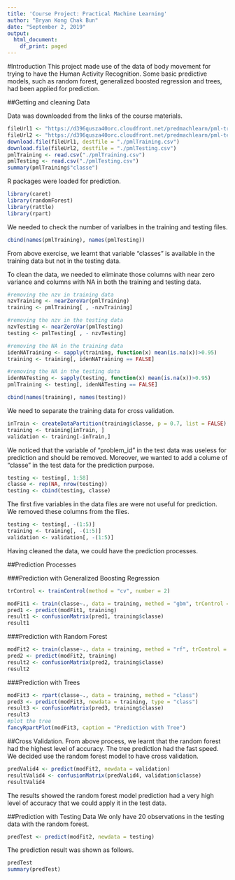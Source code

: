 ---
title: 'Course Project: Practical Machine Learning'
author: "Bryan Kong Chak Bun"
date: "September 2, 2019"
output:
  html_document:
    df_print: paged
---

#Introduction
This project made use of the data of body movement for trying to have the Human Activity Recognition.  Some basic predictive models, such as random forest, generalized boosted regression and trees, had been applied for prediction.

##Getting and cleaning Data

Data was downloaded from the links of the course materials.  

```{r data download}
fileUrl1 <- "https://d396qusza40orc.cloudfront.net/predmachlearn/pml-training.csv"
fileUrl2 <- "https://d396qusza40orc.cloudfront.net/predmachlearn/pml-testing.csv"
download.file(fileUrl1, destfile = "./pmlTraining.csv")
download.file(fileUrl2, destfile = "./pmlTesting.csv")
pmlTraining <- read.csv("./pmlTraining.csv")
pmlTesting <- read.csv("./pmlTesting.csv")
summary(pmlTraining$"classe")   
```

R packages were loaded for prediction.
```{r packages loaded}
library(caret)
library(randomForest)
library(rattle)
library(rpart)
```
We needed to check the number of varialbes in the training and testing files.
```{r check the variables }
cbind(names(pmlTraining), names(pmlTesting))
```
From above exercise, we learnt that variable "classes" is available in the training data but not in the testing data.

To clean the data, we needed to eliminate those columns with near zero variance and columns with NA in both the training and testing data.
```{r removing nzv and NA}
#removing the nzv in training data
nzvTraining <- nearZeroVar(pmlTraining)
training <- pmlTraining[ , -nzvTraining]

#removing the nzv in the testing data 
nzvTesting <- nearZeroVar(pmlTesting)
testing <- pmlTesting[ , - nzvTesting]

#removing the NA in the training data
idenNATraining <- sapply(training, function(x) mean(is.na(x))>0.95)
training <- training[, idenNATraining == FALSE]

#removing the NA in the testing data
idenNATesting <- sapply(testing, function(x) mean(is.na(x))>0.95)
pmlTraining <- testing[, idenNATesting == FALSE]

cbind(names(training), names(testing))
```
We need to separate the training data for cross validation. 
```{r prepare the validation data}
inTrain <- createDataPartition(training$classe, p = 0.7, list = FALSE)
training <- training[inTrain, ]
validation <- training[-inTrain,]
```

We noticed that the variable of "problem_id" in the test data was useless for prediction and should be removed.  Moreover, we wanted to add a colume of "classe" in the test data for the prediction purpose.
```{r removal of problem_id and adding the classe column}
testing <- testing[, 1:58]
classe <- rep(NA, nrow(testing))
testing <- cbind(testing, classe)
```
The first five variables in the data files are were not useful for prediction.  We removed these columns from the files.
```{r  removal the useless variables}
testing <- testing[, -(1:5)]
training <- training[, -(1:5)]
validation <- validation[, -(1:5)]
```
Having cleaned the data, we could have the prediction processes.

##Prediction Processes

###Prediction with Generalized Boosting Regression
```{r prediction with generalized boosting regression}
trControl <- trainControl(method = "cv", number = 2)

modFit1 <- train(classe~., data = training, method = "gbm", trControl = trControl, verbose = FALSE)
pred1 <- predict(modFit1, training)
result1 <- confusionMatrix(pred1, training$classe)
result1
```
###Prediction with Random Forest
```{r prediction with random forest}
modFit2 <- train(classe~., data = training, method = "rf", trControl = trControl)
pred2 <- predict(modFit2, training)
result2 <- confusionMatrix(pred2, training$classe)
result2
```
###Prediction with Trees
```{r prediction with Trees}
modFit3 <- rpart(classe~., data = training, method = "class")
pred3 <- predict(modFit3, newdata = training, type = "class")
result3 <- confusionMatrix(pred3, training$classe)
result3
#plot the tree
fancyRpartPlot(modFit3, caption = "Prediction with Tree")
```

##Cross Validation.
From above process, we learnt that the random forest had the highest level of accuracy.  The tree prediction had the fast speed.  We decided use the random forest model to have cross validation.
```{r fiting the tree model to the validation data}
predValid4 <- predict(modFit2, newdata = validation)
resultValid4 <- confusionMatrix(predValid4, validation$classe)
resultValid4
```

The results showed the random forest model prediction had a very high level of accuracy that we could apply it in the test data. 

##Prediction with Testing Data
We only have 20 observations in the testing data with the random forest. 
```{r applying tree model to predict the test data}
predTest <- predict(modFit2, newdata = testing)
```
The prediction result was shown as follows.
```{r prediction result}
predTest
summary(predTest)
```